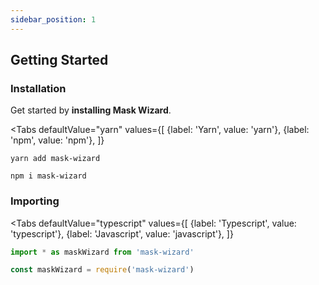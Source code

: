 ```yaml
---
sidebar_position: 1
---
```



## Getting Started

### Installation
Get started by **installing Mask Wizard**.

<Tabs
   defaultValue="yarn"
   values={[
      {label: 'Yarn', value: 'yarn'},
      {label: 'npm', value: 'npm'},
   ]}
>
<TabItem value="yarn">

```shell
yarn add mask-wizard
```

</TabItem>
<TabItem value="npm">

```shell
npm i mask-wizard
```

</TabItem>
</Tabs>

### Importing

<Tabs
   defaultValue="typescript"
   values={[
      {label: 'Typescript', value: 'typescript'},
      {label: 'Javascript', value: 'javascript'},
   ]}
>
<TabItem value="typescript">

```ts
import * as maskWizard from 'mask-wizard'
```

</TabItem>
<TabItem value="javascript">

```js
const maskWizard = require('mask-wizard')
```

</TabItem>
</Tabs>